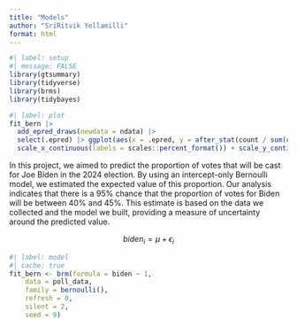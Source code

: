 ```yaml
---
title: "Models"
author: "SriRitvik Yellamilli"
format: html
---
```

```r
#| label: setup
#| message: FALSE
library(gtsummary)
library(tidyverse)
library(brms)
library(tidybayes)
```
```r
#| label: plot
fit_bern |> 
  add_epred_draws(newdata = ndata) |> 
  select(.epred) |> ggplot(aes(x = .epred, y = after_stat(count / sum(count)))) + geom_density() + 
  scale_x_continuous(labels = scales::percent_format()) + scale_y_continuous(labels = scales::percent_format()) + labs(title = "Posterior Distribution for p", subtitle = "There is a 95% chance for a value between 40% and 45%.", x = "Proportion, p, of Votes for Biden", y = "Probability")
```
In this project, we aimed to predict the proportion of votes that will be cast for Joe Biden in the 2024 election. By using an intercept-only Bernoulli model, we estimated the expected value of this proportion. Our analysis indicates that there is a 95% chance that the proportion of votes for Biden will be between 40% and 45%. This estimate is based on the data we collected and the model we built, providing a measure of uncertainty around the predicted value.

$$ biden_i =  \mu + \epsilon_i $$
```r
#| label: model
#| cache: true
fit_bern <- brm(formula = biden ~ 1,
    data = poll_data,
    family = bernoulli(),
    refresh = 0,
    silent = 2,
    seed = 9)
```
